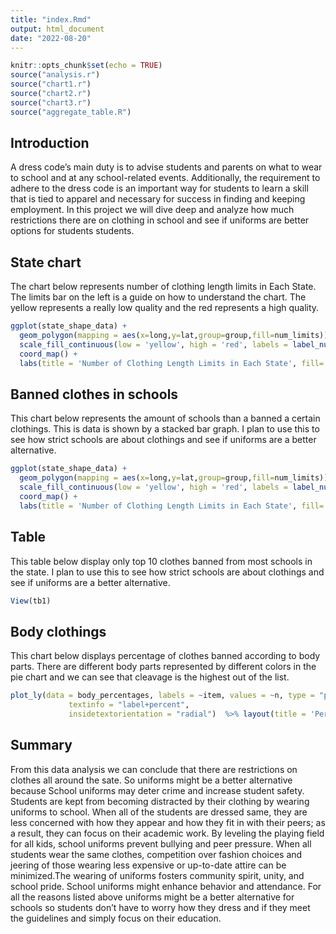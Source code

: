```yaml
---
title: "index.Rmd"
output: html_document
date: "2022-08-20"
---
```


```r
knitr::opts_chunk$set(echo = TRUE)
source("analysis.r")
source("chart1.r")
source("chart2.r")
source("chart3.r")
source("aggregate_table.R")
```


## Introduction
A dress code's main duty is to advise students and parents on what to wear to school and at any school-related events. Additionally, the requirement to adhere to the dress code is an important way for students to learn a skill that is tied to apparel and necessary for success in finding and keeping employment. In this project we will dive deep and analyze how much restrictions there are on clothing in school and see if uniforms are better options for students students.

## State chart
The chart below represents number of clothing length limits in Each State. The limits bar on the left is a guide on how to understand the chart. The yellow represents a really low quality and the red represents a high quality.

```r
ggplot(state_shape_data) + 
  geom_polygon(mapping = aes(x=long,y=lat,group=group,fill=num_limits)) +
  scale_fill_continuous(low = 'yellow', high = 'red', labels = label_number_si()) +
  coord_map() +
  labs(title = 'Number of Clothing Length Limits in Each State', fill='Limits')
```

## Banned clothes in schools
This chart below represents the amount of schools than a banned a certain clothings. This is data is shown by a stacked bar graph.
I plan to use this to see how strict schools are about clothings and see if uniforms are a better alternative.
```r
ggplot(state_shape_data) + 
  geom_polygon(mapping = aes(x=long,y=lat,group=group,fill=num_limits)) +
  scale_fill_continuous(low = 'yellow', high = 'red', labels = label_number_si()) +
  coord_map() +
  labs(title = 'Number of Clothing Length Limits in Each State', fill='Limits')
```

## Table 
This table below display only top 10 clothes banned from most schools in the state.
I plan to use this to see how strict schools are about clothings and see if uniforms are a better alternative.
```r
View(tb1)
```

## Body clothings
This chart below displays percentage of clothes banned according to body parts. There are different body parts represented by different colors in the pie chart and we can see that cleavage is the highest out of the list.
```r
plot_ly(data = body_percentages, labels = ~item, values = ~n, type = "pie",
             textinfo = "label+percent",
             insidetextorientation = "radial")  %>% layout(title = 'Percentages of Clothes Banned According to Body Part')
```

## Summary

From this data analysis we can conclude that there are restrictions on clothes all around the sate. So uniforms might be a better alternative because School uniforms may deter crime and increase student safety. Students are kept from becoming distracted by their clothing by wearing uniforms to school. When all of the students are dressed same, they are less concerned with how they appear and how they fit in with their peers; as a result, they can focus on their academic work. By leveling the playing field for all kids, school uniforms prevent bullying and peer pressure. When all students wear the same clothes, competition over fashion choices and jeering of those wearing less expensive or up-to-date attire can be minimized.The wearing of uniforms fosters community spirit, unity, and school pride. School uniforms might enhance behavior and attendance. For all the reasons listed above uniforms might be a better alternative for schools so students don't have to worry how they dress and if they meet the guidelines and simply focus on their education.








